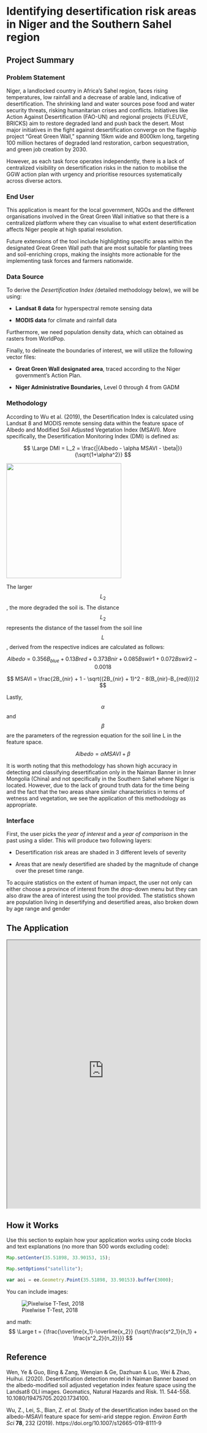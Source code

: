 # Identifying desertification risk areas in Niger and the Southern Sahel region

## Project Summary

### Problem Statement

Niger, a landlocked country in Africa’s Sahel region, faces rising temperatures, low rainfall and a decrease of arable land, indicative of desertification. The shrinking land and water sources pose food and water security threats, risking humanitarian crises and conflicts. Initiatives like Action Against Desertification (FAO-UN) and regional projects (FLEUVE, BRICKS) aim to restore degraded land and push back the desert. Most major initiatives in the fight against desertification converge on the flagship project “Great Green Wall,” spanning 15km wide and 8000km long, targeting 100 million hectares of degraded land restoration, carbon sequestration, and green job creation by 2030.

However, as each task force operates independently, there is a lack of centralized visibility on desertification risks in the nation to mobilise the GGW action plan with urgency and prioritise resources systematically across diverse actors.

### End User

This application is meant for the local government, NGOs and the different organisations involved in the Great Green Wall initiative so that there is a centralized platform where they can visualise to what extent desertification affects Niger people at high spatial resolution.

Future extensions of the tool include highlighting specific areas within the designated Great Green Wall path that are most suitable for planting trees and soil-enriching crops, making the insights more actionable for the implementing task forces and farmers nationwide.

### Data Source

To derive the *Desertification Index (*detailed methodology below), we will be using:

-   **Landsat 8 data** for hyperspectral remote sensing data

-   **MODIS data** for climate and rainfall data

Furthermore, we need population density data, which can obtained as rasters from WorldPop.

Finally, to delineate the boundaries of interest, we will utilize the following vector files:

-   **Great Green Wall designated area**, traced according to the Niger government's Action Plan.

-   **Niger Administrative Boundaries,** Level 0 through 4 from GADM

### Methodology

According to Wu et al. (2019), the Desertification Index is calculated using Landsat 8 and MODIS remote sensing data within the feature space of Albedo and Modified Soil Adjusted Vegetation Index (MSAVI). More specifically, the Desertification Monitoring Index (DMI) is defined as:

$$ \Large DMI = L_2 = \frac{|{Albedo - \alpha MSAVI - \beta|}}{\sqrt{1+\alpha^2}} $$

![](images/clipboard-736368115.png){fig-align="center" width="300"}

The larger $$L_2$$ , the more degraded the soil is. The distance $$L_2$$ represents the distance of the tassel from the soil line $$L$$ , derived from the respective indices are calculated as follows:

$$ Albedo = 0.356B_{blue} + 0.13B{red} + 0.373B{nir} + 0.085B{swir1} + 0.072B{swir2} - 0.0018 $$ 

$$ MSAVI = \frac{2B_{nir} + 1 - \sqrt{(2B_{nir} + 1)^2 - 8(B_{nir}-B_{red})}}2 $$ 

Lastly, $$\alpha$$ and $$\beta$$ are the parameters of the regression equation for the soil line L in the feature space.

$$ Albedo = \alpha MSAVI + \beta  $$ 

It is worth noting that this methodology has shown high accuracy in detecting and classifying desertification only in the Naiman Banner in Inner Mongolia (China) and not specifically in the Southern Sahel where Niger is located. However, due to the lack of ground truth data for the time being and the fact that the two areas share similar characteristics in terms of wetness and vegetation, we see the application of this methodology as appropriate.

### Interface

First, the user picks the *year of interest* and a *year of comparison* in the past using a slider. This will produce two following layers:

-   Desertification risk areas are shaded in 3 different levels of severity

-   Areas that are newly desertified are shaded by the magnitude of change over the preset time range.

To acquire statistics on the extent of human impact, the user not only can either choose a province of interest from the drop-down menu but they can also draw the area of interest using the tool provided. The statistics shown are population living in desertifying and desertified areas, also broken down by age range and gender

## The Application

::: column-page
<iframe src="https://ollielballinger.users.earthengine.app/view/turkey-earthquake" width="100%" height="700px">

</iframe>
:::

## How it Works

Use this section to explain how your application works using code blocks and text explanations (no more than 500 words excluding code):

``` js
Map.setCenter(35.51898, 33.90153, 15);

Map.setOptions("satellite");

var aoi = ee.Geometry.Point(35.51898, 33.90153).buffer(3000);
```

You can include images:

![Pixelwise T-Test, 2018](images/beirut_change_2020.jpg)

and math: $$ \Large t = {\frac{\overline{x_1}-\overline{x_2}} {\sqrt{\frac{s^2_1}{n_1} + \frac{s^2_2}{n_2}}}} $$

## Reference

Wen, Ye & Guo, Bing & Zang, Wenqian & Ge, Dazhuan & Luo, Wei & Zhao, Huihui. (2020). Desertification detection model in Naiman Banner based on the albedo-modified soil adjusted vegetation index feature space using the Landsat8 OLI images. Geomatics, Natural Hazards and Risk. 11. 544-558. 10.1080/19475705.2020.1734100.

Wu, Z., Lei, S., Bian, Z. *et al.* Study of the desertification index based on the albedo-MSAVI feature space for semi-arid steppe region. *Environ Earth Sci* **78**, 232 (2019). https://doi.org/10.1007/s12665-019-8111-9
